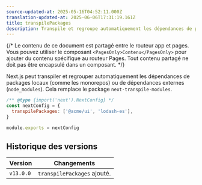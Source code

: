 ```yaml
---
source-updated-at: 2025-05-16T04:52:11.000Z
translation-updated-at: 2025-06-06T17:31:19.161Z
title: transpilePackages
description: Transpile et regroupe automatiquement les dépendances de packages locaux (comme les monorepos) ou de dépendances externes (`node_modules`). Cela remplace le package `next-transpile-modules`.
---
```


{/* Le contenu de ce document est partagé entre le routeur app et pages. Vous pouvez utiliser le composant `<PagesOnly>Contenu</PagesOnly>` pour ajouter du contenu spécifique au routeur Pages. Tout contenu partagé ne doit pas être encapsulé dans un composant. */}

Next.js peut transpiler et regrouper automatiquement les dépendances de packages locaux (comme les monorepos) ou de dépendances externes (`node_modules`). Cela remplace le package `next-transpile-modules`.

```js filename="next.config.js"
/** @type {import('next').NextConfig} */
const nextConfig = {
  transpilePackages: ['@acme/ui', 'lodash-es'],
}

module.exports = nextConfig
```

## Historique des versions

| Version   | Changements                     |
| --------- | ------------------------------- |
| `v13.0.0` | `transpilePackages` ajouté.     |